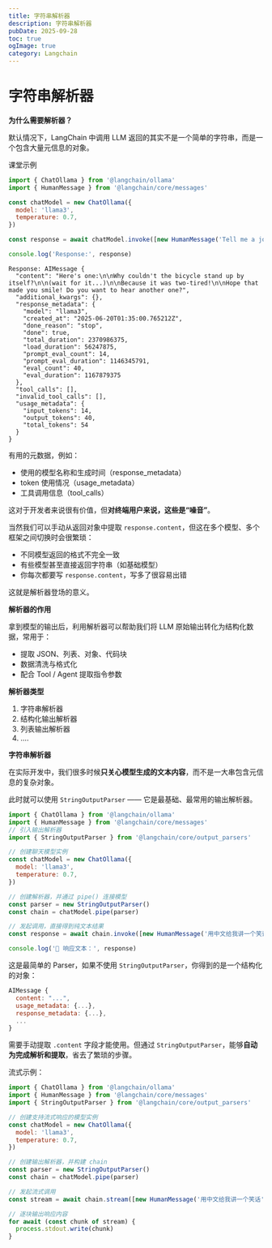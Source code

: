 ```yaml
---
title: 字符串解析器
description: 字符串解析器
pubDate: 2025-09-28
toc: true
ogImage: true
category: Langchain
---
```


# 字符串解析器

**为什么需要解析器？**

默认情况下，LangChain 中调用 LLM 返回的其实不是一个简单的字符串，而是一个包含大量元信息的对象。

课堂示例

```js
import { ChatOllama } from '@langchain/ollama'
import { HumanMessage } from '@langchain/core/messages'

const chatModel = new ChatOllama({
  model: 'llama3',
  temperature: 0.7,
})

const response = await chatModel.invoke([new HumanMessage('Tell me a joke')])

console.log('Response:', response)
```

```
Response: AIMessage {
  "content": "Here's one:\n\nWhy couldn't the bicycle stand up by itself?\n\n(wait for it...)\n\nBecause it was two-tired!\n\nHope that made you smile! Do you want to hear another one?",
  "additional_kwargs": {},
  "response_metadata": {
    "model": "llama3",
    "created_at": "2025-06-20T01:35:00.765212Z",
    "done_reason": "stop",
    "done": true,
    "total_duration": 2370986375,
    "load_duration": 56247875,
    "prompt_eval_count": 14,
    "prompt_eval_duration": 1146345791,
    "eval_count": 40,
    "eval_duration": 1167879375
  },
  "tool_calls": [],
  "invalid_tool_calls": [],
  "usage_metadata": {
    "input_tokens": 14,
    "output_tokens": 40,
    "total_tokens": 54
  }
}
```

有用的元数据，例如：

- 使用的模型名称和生成时间（response_metadata）
- token 使用情况（usage_metadata）
- 工具调用信息（tool_calls）

这对于开发者来说很有价值，但**对终端用户来说，这些是“噪音”**。

当然我们可以手动从返回对象中提取 `response.content`，但这在多个模型、多个框架之间切换时会很繁琐：

- 不同模型返回的格式不完全一致
- 有些模型甚至直接返回字符串（如基础模型）
- 你每次都要写 `response.content`，写多了很容易出错

这就是解析器登场的意义。

**解析器的作用**

拿到模型的输出后，利用解析器可以帮助我们将 LLM 原始输出转化为结构化数据，常用于：

- 提取 JSON、列表、对象、代码块
- 数据清洗与格式化
- 配合 Tool / Agent 提取指令参数

**解析器类型**

1. 字符串解析器
2. 结构化输出解析器
3. 列表输出解析器
4. ....

**字符串解析器**

在实际开发中，我们很多时候**只关心模型生成的文本内容**，而不是一大串包含元信息的复杂对象。

此时就可以使用 `StringOutputParser` —— 它是最基础、最常用的输出解析器。

```js
import { ChatOllama } from '@langchain/ollama'
import { HumanMessage } from '@langchain/core/messages'
// 引入输出解析器
import { StringOutputParser } from '@langchain/core/output_parsers'

// 创建聊天模型实例
const chatModel = new ChatOllama({
  model: 'llama3',
  temperature: 0.7,
})

// 创建解析器，并通过 pipe() 连接模型
const parser = new StringOutputParser()
const chain = chatModel.pipe(parser)

// 发起调用，直接得到纯文本结果
const response = await chain.invoke([new HumanMessage('用中文给我讲一个笑话')])

console.log('🤖 响应文本：', response)
```

这是最简单的 Parser，如果不使用 `StringOutputParser`，你得到的是一个结构化的对象：

```js
AIMessage {
  content: "...",
  usage_metadata: {...},
  response_metadata: {...},
  ...
}
```

需要手动提取 `.content` 字段才能使用。但通过 `StringOutputParser`，能够**自动为完成解析和提取**，省去了繁琐的步骤。

流式示例：

```js
import { ChatOllama } from '@langchain/ollama'
import { HumanMessage } from '@langchain/core/messages'
import { StringOutputParser } from '@langchain/core/output_parsers'

// 创建支持流式响应的模型实例
const chatModel = new ChatOllama({
  model: 'llama3',
  temperature: 0.7,
})

// 创建输出解析器，并构建 chain
const parser = new StringOutputParser()
const chain = chatModel.pipe(parser)

// 发起流式调用
const stream = await chain.stream([new HumanMessage('用中文给我讲一个笑话')])

// 逐块输出响应内容
for await (const chunk of stream) {
  process.stdout.write(chunk)
}
```

